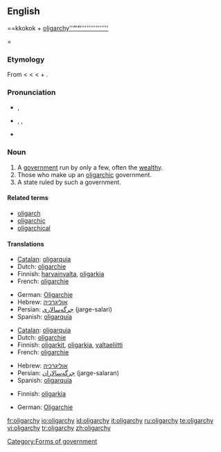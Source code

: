 
== English ==
==kkokok
+
[['''#English|oligarchy'''''''''{{subst:oligarchy}}'''''''''{{subst:oligarchy}}'''''''''{{subst:oligarchy}}'''''''''{{subst:oligarchy}}'''''''''{{subst:oligarchy}}'''''[[]]''''''''''''''''']]


=

===Etymology===
From {{etyl|fr}} {{term|oligarchie|lang=fr}} < {{etyl|la}} {{term|oligarchia|lang=la}} < {{etyl|grc}} {{term|ὀλιγαρχία|sc=polytonic|tr=oligarchia|lang=grc}} < {{term|ὀλίγος|sc=polytonic|tr=oligos||few|lang=grc}} + {{term|ἀρχή|sc=polytonic|tr=archē||rule|lang=grc}}.

===Pronunciation===
* {{a|UK}} {{IPA|/ˈɒlɪɡɑːki/}}, {{SAMPA|/"QlIgA:ki/}}
* {{a|US}} {{enPR|älʹĭ-gär'kē|ōlʹĭ-gär'kē}}, {{IPA|/ˈɑːlɪˌɡɑrki/|/ˈoʊlɪˌɡɑrki/}}, {{SAMPA|/"A:lI%gArki/|/"oUlI%gArki/}}
* {{audio|en-uk-oligarchy.ogg|Audio (UK)}}

===Noun===
{{wikipedia}}
{{en-noun|oligarch|ies}}

# A [[government]] run by only a few, often the [[wealthy]].
# Those who make up an [[oligarchic]] government.
# A state ruled by such a government.

====Related terms====
* [[oligarch]]
* [[oligarchic]]
* [[oligarchical]]

====Translations====
{{trans-top|Government by only a few}}
* [[Catalan]]: [[oligarquia]] {{f}}
* Dutch: [[oligarchie#Dutch|oligarchie]] {{f}}
* Finnish: [[harvainvalta]], [[oligarkia]]
* French: [[oligarchie#French|oligarchie]] {{f}}
{{trans-mid}}
* German: [[Oligarchie]] {{f}}
* Hebrew: [[אוליגרכיה]] {{f}}
* Persian: [[جرگه‌سالاری]] (jarge-salari)
* Spanish: [[oligarquía]] {{f}}
{{trans-bottom}}

{{trans-top|Those who make up an oligarchic government}}
* [[Catalan]]: [[oligarquia]] {{f}}
* Dutch: [[oligarchie#Dutch|oligarchie]] {{f}}
* Finnish: [[oligarkki|oligarkit]], [[oligarkia]], [[valtaeliitti]]
* French: [[oligarchie#French|oligarchie]] {{f}}
{{trans-mid}}
* Hebrew: [[אוליגרכיה]] {{f}}
* Persian: [[جرگه‌سالاران]] (jarge-salaran)
* Spanish: [[oligarquía]] {{f}}
{{trans-bottom}}

{{trans-top|State ruled by such a government}}
* Finnish: [[oligarkia]]
{{trans-mid}}
* German: [[Oligarchie]] {{f}}
{{trans-bottom}}

[[Category:Forms of government]]

[[fr:oligarchy]]
[[io:oligarchy]]
[[id:oligarchy]]
[[it:oligarchy]]
[[ru:oligarchy]]
[[te:oligarchy]]
[[vi:oligarchy]]
[[tr:oligarchy]]
[[zh:oligarchy]]